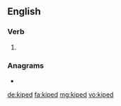 ==English==

===Verb===
{{head|en|verb form}}

# {{en-past of|kipe}}

===Anagrams===
* {{l|en|piked}}

[[de:kiped]]
[[fa:kiped]]
[[mg:kiped]]
[[vo:kiped]]